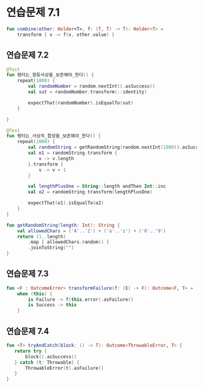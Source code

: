 # 연습문제 7.1
```kotlin
fun combine(other: Holder<T>, f: (T, T) -> T): Holder<T> =
    transform { v -> f(v, other.value) }
```


## 연습문제 7.2
```kotlin
@Test
fun 펑터는_항등사상을_보존해야_한다() {
    repeat(1000) {
        val randomNumber = random.nextInt().asSuccess()
        val sut = randomNumber.transform(::identity)

        expectThat(randomNumber).isEqualTo(sut)
    }

}

@Test
fun 펑터는_사상의_합성을_보존해야_한다() {
    repeat(1000) {
        val randomString = getRandomString(random.nextInt(1000)).asSuccess()
        val o1 = randomString.transform {
            v -> v.length
        }.transform {
            v -> v + 1
        }

        val lengthPlusOne = String::length andThen Int::inc
        val o2 = randomString.transform(lengthPlusOne)

        expectThat(o1).isEqualTo(o2)
    }
}

fun getRandomString(length: Int): String {
    val allowedChars = ('A'..'Z') + ('a'..'z') + ('0'..'9')
    return (1..length)
        .map { allowedChars.random() }
        .joinToString("")
}
```

## 연습문제 7.3
```kotlin
fun <F : OutcomeError> transformFailure(f: (E) -> F): Outcome<F, T> =
    when (this) {
        is Failure -> f(this.error).asFailure()
        is Success -> this
    }
```

## 연습문제 7.4
```kotlin
fun <T> tryAndCatch(block: () -> T): Outcome<ThrowableError, T> {
   return try {
       block().asSuccess()
   } catch (t: Throwable) {
       ThrowableError(t).asFailure()
   }
}
```